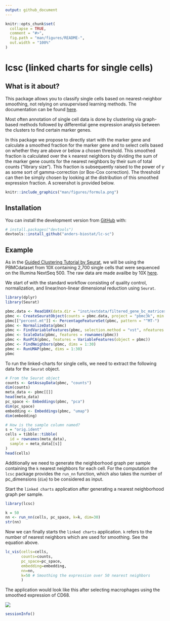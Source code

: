 ```yaml
---
output: github_document
---
```


<!-- README.md is generated from README.Rmd. Please edit that file -->

```r
knitr::opts_chunk$set(
  collapse = TRUE,
  comment = "#>",
  fig.path = "man/figures/README-",
  out.width = "100%"
)
```

# lcsc (linked charts for single cells)

<!-- badges: start -->
<!-- badges: end -->

## What is it about?

This package allows you to classify single cells based on nearest-neighbor smoothing, 
not relying on unsupervised learning methods. The documentation can be found [here](https://anders-biostat.github.io/lcsc/index.html).

Most often annotation of single cell data is done by clustering via graph-based methods followed by differential gene expression analysis between the clusters to find certain marker genes.

In this package we propose to directly start with the marker gene and calculate a smoothed fraction for the marker gene and to select cells based on whether they are above or below a chosen threshold. This smoothed fraction is calculated over the `k` nearest neighbors by dividing the sum of the marker gene counts for the nearest neighbors by their sum of total counts ("library size"). This fraction is subsequently raised to the power of $\gamma$ as some sort of gamma-correction (or Box-Cox correction). The threshold can then be simply chosen by looking at the distribution of this smoothed expression fraction. A screenshot is provided below.

```r
knitr::include_graphics("man/figures/formula.png")
```

## Installation

You can install the development version from [GitHub](https://github.com/) with:

``` r
# install.packages("devtools")
devtools::install_github("anders-biostat/lc-sc")
```

## Example

As in the [Guided Clustering Tutorial by Seurat](https://satijalab.org/seurat/articles/pbmc3k_tutorial.html), we will be using the PBMCdataset from 10X containing 2,700 single cells that were sequenced on the Illumina NextSeq 500. The raw data are made availbe by 10X [here](https://cf.10xgenomics.com/samples/cell/pbmc3k/pbmc3k_filtered_gene_bc_matrices.tar.gz).

We start of with the standard workflow consisting of quality control, normalization, and
linear/non-linear dimensional reduction using `Seurat`.

```r
library(dplyr)
library(Seurat)

pbmc.data <- Read10X(data.dir = "inst/extdata/filtered_gene_bc_matrices/hg19/")
pbmc <- CreateSeuratObject(counts = pbmc.data, project = "pbmc3k", min.cells = 3, min.features = 200)
pbmc[["percent.mt"]] <- PercentageFeatureSet(pbmc, pattern = "^MT-")
pbmc <- NormalizeData(pbmc)
pbmc <- FindVariableFeatures(pbmc, selection.method = "vst", nfeatures = 2000)
pbmc <- ScaleData(pbmc, features = rownames(pbmc))
pbmc <- RunPCA(pbmc, features = VariableFeatures(object = pbmc))
pbmc <- FindNeighbors(pbmc, dims = 1:30)
pbmc <- RunUMAP(pbmc, dims = 1:30)
pbmc
```

To run the linked-charts for single cells, we need to extract the following data for the `Seurat` object.

```r
# From the Seurat object
counts <- GetAssayData(pbmc, "counts")
dim(counts)
meta_data <- pbmc[[]]
head(meta_data)
pc_space <- Embeddings(pbmc, "pca")
dim(pc_space)
embedding <- Embeddings(pbmc, "umap")
dim(embedding)

# How is the sample column named?
s = "orig.ident"
cells = tibble::tibble(
  id = rownames(meta_data),
  sample = meta_data[[s]]
)
head(cells)
```

Additionally we need to generate the neighborhood graph per sample containing the `k` nearest neighbors for each cell. For the computation the `lcsc` package provides the `run_nn` function, which also takes the number of pc_dimensions (`dim`) to be considered as input.

Start the `linked charts` application after generating a nearest neighborhood graph per sample.

```r
library(lcsc)

k = 50
nn <- run_nn(cells, pc_space, k=k, dim=30)
str(nn)
```

Now we can finally starts the `linked charts` application. `k` refers to the number of
nearest neighbors which are used for smoothing. See the equation above.

```r
lc_vis(cells=cells,
       counts=counts,
       pc_space=pc_space,
       embedding=embedding,
       nn=nn,
       k=50 # Smoothing the expression over 50 nearest neighbors
       )
```


The application would look like this after selecting macrophages using the smoothed expression of CD68.

![](man/figures/pbmc_lcsc_application.png)

```r
sessionInfo()
```

